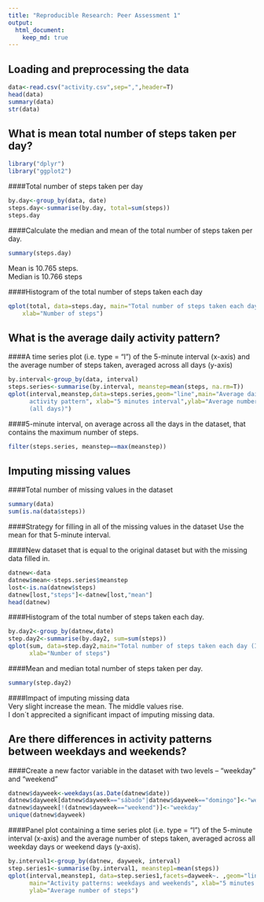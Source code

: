 ```yaml
---
title: "Reproducible Research: Peer Assessment 1"
output: 
  html_document:
    keep_md: true
---
```



## Loading and preprocessing the data
```r
data<-read.csv("activity.csv",sep=",",header=T)
head(data)
summary(data)
str(data)
```


## What is mean total number of steps taken per day?
```r
library("dplyr")
library("ggplot2")
```

####Total number of steps taken per day
```r
by.day<-group_by(data, date)
steps.day<-summarise(by.day, total=sum(steps))
steps.day
```

####Calculate the median and mean of the total number of steps taken per day.
```r
summary(steps.day)
```
Mean is 10.765 steps.  
Median is 10.766 steps

####Histogram of the total number of steps taken each day
```r
qplot(total, data=steps.day, main="Total number of steps taken each day",
    xlab="Number of steps")
```


## What is the average daily activity pattern?

####A time series plot (i.e. type = "l") of the 5-minute interval (x-axis) and the average number of steps taken, averaged across all days (y-axis)
```r
by.interval<-group_by(data, interval)
steps.series<-summarise(by.interval, meanstep=mean(steps, na.rm=T))
qplot(interval,meanstep,data=steps.series,geom="line",main="Average daily 
      activity pattern", xlab="5 minutes interval",ylab="Average number of steps
      (all days)")
```

####5-minute interval, on average across all the days in the dataset, that contains the maximum number of steps.
```r
filter(steps.series, meanstep==max(meanstep))
```


## Imputing missing values

####Total number of missing values in the dataset
```r
summary(data)
sum(is.na(data$steps))
```

####Strategy for filling in all of the missing values in the dataset
Use the mean for that 5-minute interval.

####New dataset that is equal to the original dataset but with the missing data filled in.
```r
datnew<-data
datnew$mean<-steps.series$meanstep
lost<-is.na(datnew$steps)
datnew[lost,"steps"]<-datnew[lost,"mean"]
head(datnew)
```

####Histogram of the total number of steps taken each day.
```r
by.day2<-group_by(datnew,date)
step.day2<-summarise(by.day2, sum=sum(steps))
qplot(sum, data=step.day2,main="Total number of steps taken each day (II)",
      xlab="Number of steps")
```

####Mean and median total number of steps taken per day.
```r
summary(step.day2)
```

####Impact of imputing missing data  
Very slight increase the mean.
The middle values rise.  
I don´t apprecited a significant impact of imputing missing data.


## Are there differences in activity patterns between weekdays and weekends?

####Create a new factor variable in the dataset with two levels – “weekday” and “weekend”
```r
datnew$dayweek<-weekdays(as.Date(datnew$date))
datnew$dayweek[datnew$dayweek=="sábado"|datnew$dayweek=="domingo"]<-"weekend"
datnew$dayweek[!(datnew$dayweek=="weekend")]<-"weekday"
unique(datnew$dayweek)
```

####Panel plot containing a time series plot (i.e. type = "l") of the 5-minute interval (x-axis) and the average number of steps taken, averaged across all weekday days or weekend days (y-axis).
```r
by.interval1<-group_by(datnew, dayweek, interval)
step.series1<-summarise(by.interval1, meanstep1=mean(steps))
qplot(interval,meanstep1, data=step.series1,facets=dayweek~. ,geom="line", 
      main="Activity patterns: weekdays and weekends", xlab="5 minutes interval",
      ylab="Average number of steps")
```

